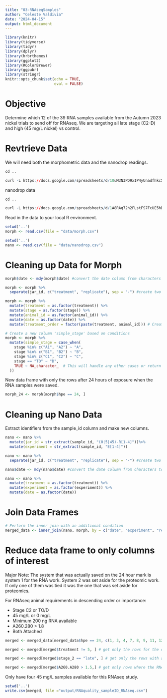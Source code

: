 ```yaml
---
title: "03-RNAseqSamples"
author: "Celeste Valdivia"
date: "2024-04-15"
output: html_document
---
```


```r
library(knitr)
library(tidyverse)
library(tidyr)
library(dplyr)
library(hrbrthemes)
library(ggplot2)
library(RColorBrewer)
library(ggpubr)
library(stringr)
knitr::opts_chunk$set(echo = TRUE,
                      eval = FALSE)
```

# Objective

Determine which 12 of the 39 RNA samples available from the Autumn 2023 nickel trials to send off for RNAseq. We are targeting all late stage (C2-D) and high (45 mg/L nickel) vs control.

# Revtrieve Data
We will need both the morphometric data and the nanodrop readings. 

```r
cd ..

curl -L https://docs.google.com/spreadsheets/d/10uM3N3PD9xIP4yUnadfhkcXa8TPMRMD-adOIKbmkYzY/export?exportFormat=csv | tee data/morph.csv
```

nanodrop data
```r

cd ..

curl -L https://docs.google.com/spreadsheets/d/1A8RAq72h2FLstFS7FcUE5hDpYsaJg9ql0M7iGxuN2xA/export?exportFormat=csv | tee data/nanodrop.csv
```

Read in the data to your local R environment.

```r
setwd('..')
morph <- read.csv(file = "data/morph.csv")  
```

``` r
setwd('..')
nano <- read.csv(file = "data/nanodrop.csv")
```

# Cleaning up Data for Morph

```r
morph$date <- mdy(morph$date) #convert the date column from characters to true date
```

```r
morph <- morph %>%
  separate(jar_id, c("treatment", "replicate"), sep = "-") #create two new columns, treatment and replicate from jar id 
```

```r
morph <- morph %>%
  mutate(treatment = as.factor(treatment)) %>%
  mutate(stage = as.factor(stage)) %>%
  mutate(animal_id = as.factor(animal_id)) %>%
  mutate(date = as.factor(date)) %>%
  mutate(treatment_order = factor(paste(treatment, animal_id))) # Create a new variable for ordering by treatment
```

```r
# Create a new column 'simple_stage' based on conditions
morph <- morph %>%
  mutate(simple_stage = case_when(
    stage %in% c("A1", "A2") ~ "A",
    stage %in% c("B1", "B2") ~ "B",
    stage %in% c("C1", "C2") ~ "C",
    stage == "TO" ~ "D",
    TRUE ~ NA_character_  # This will handle any other cases or return NA if none match
  ))
```

New data frame with only the rows after 24 hours of exposure when the RNA samples were saved.

```r
morph_24 <- morph[morph$hpe == 24, ]
```



# Cleaning up Nano Data

Extract identifiers from the sample_id column and make new columns.

```r
nano <- nano %>%
  mutate(jar_id = str_extract(sample_id, "(0|5|45)-R[1-4]"))%>%
  mutate(experiment = str_extract(sample_id, "E[1-4]"))
```

```r
nano <- nano %>%
  separate(jar_id, c("treatment", "replicate"), sep = "-") #create two new columns, treatment and replicate from jar id 
```


```r
nano$date <- mdy(nano$date) #convert the date column from characters to true date
```

```r
nano <- nano %>%
  mutate(treatment = as.factor(treatment)) %>%
  mutate(experiment = as.factor(experiment)) %>%
  mutate(date = as.factor(date))
```

# Join Data Frames

```r
# Perform the inner join with an additional condition
merged_data <- inner_join(nano, morph, by = c("date", "experiment", "replicate", "treatment"))
```

# Reduce data frame to only columns of interest
Major Note: The system that was actually saved on the 24 hour mark is system 1 for the RNA work. System 2 was set aside for the proteomic work. If only one of them was tied it was the one that was set aside for proteomics. 

For RNAseq animal requirements in descending order or importance:

-   Stage C2 or TO/D
-   45 mg/L or 0 mg/L
-   Minimum 200 ng RNA available
-   A260.280 > 1.8
-   Both Attached



```r
merged <- merged_data[merged_data$hpe == 24, c(1, 3, 4, 7, 8, 9, 11, 12, 13, 14, 15, 16, 17, 18, 19)] # get the rows for only the 24 hour mark since that's the day we saved everything in liquid nitrogen

merged <- merged[merged$treatment != 5, ] # get only the rows for the control and high nickel treatment

merged <- merged[merged$stage_2 == "late", ] # get only the rows with animals in the late stage (C2 or D)

merged <- merged[merged$A260.A280 > 1.5,] # get only rows where the RNA quality is above 1.5 (although ideally its greater than 1.8, may need to do a clean up step)
```

Only have four 45 mg/L samples available for this RNAseq study.

```r
setwd('..')
write.csv(merged, file ="output/RNAquality_sampleID_RNAseq.csv")
```

